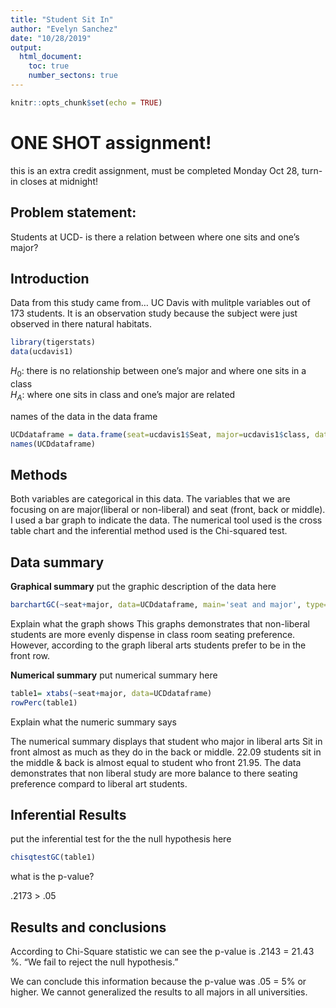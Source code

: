---
title: "Student Sit In"
author: "Evelyn Sanchez"
date: "10/28/2019"
output: 
  html_document:
    toc: true
    number_sectons: true
---

```{r setup, include=FALSE}
knitr::opts_chunk$set(echo = TRUE)
```

# ONE SHOT assignment!
this is an extra credit assignment, must be completed Monday Oct 28, turn-in closes at midnight!

## Problem statement: 
Students at UCD- is there a relation between where one sits and one's major? 

## Introduction  

<!-- where is the data found?  Is this an experiment or an observational study?  !-->

Data from this study came from... 
UC Davis with mulitple variables out of 173 students. It is an observation study because the subject were just observed in there natural habitats. 


```{r include=FALSE, echo=FALSE}
library(tigerstats)
data(ucdavis1)
```

$H_0$: there is no relationship between one's major and where one sits in a class   
$H_A$: where one sits in class and one's major are related  

<!-- Get the data: !-->

names of the data in the data frame

```{r echo=FALSE}
UCDdataframe = data.frame(seat=ucdavis1$Seat, major=ucdavis1$class, data=ucdavis1)
names(UCDdataframe)
```
## Methods

<!--  describe analysis methods here 
what are the variable types, and indicate gaphical, numerical, and inferential methods appropriate
for this question  !-->
  
Both variables are categorical in this data. The variables that we are focusing on are major(liberal or non-liberal) and seat (front, back or middle). I used a bar graph to indicate the data. The numerical tool used is the cross table chart and the inferential method used is the Chi-squared test.


## Data summary

**Graphical summary**
put the graphic description of the data here

```{r}
barchartGC(~seat+major, data=UCDdataframe, main='seat and major', type='percent', xlab= 'seat preference')
```

Explain what the graph shows
This graphs demonstrates that non-liberal students are more evenly dispense in class room seating preference. However, according to the graph liberal arts students prefer to be in the front row. 

**Numerical summary**
put numerical summary here

```{r}
table1= xtabs(~seat+major, data=UCDdataframe)
rowPerc(table1)
```

Explain what the numeric summary says
   
The numerical summary displays that student who major in liberal arts Sit in front almost as much as they do in the back or middle. 22.09 students sit in the middle & back is almost equal to student who front 21.95. The data demonstrates that non liberal study are more balance to there seating preference compard to liberal art students. 

## Inferential Results
put the inferential test for the the null hypothesis here

```{r}
chisqtestGC(table1)
```

what is the p-value?
  
.2173 > .05

## Results and conclusions

<!-- explain-- is there evidence that certain majors tend to sit in particular areas of the class?  Can the results of this test be generalized to all majors in all universities? !-->

According to Chi-Square statistic we can see the p-value is .2143 = 21.43 %. "We fail to reject the null hypothesis."

We can conclude this information because the p-value was .05 = 5% or higher. We cannot generalized the results to all majors in all universities. 

<!--
push results to your github account, turn in the URL
--OR--
If you did not fork my repo to your github account,
create a repository in your github account for this project, get the URL for that repo and 
(in the terminal window..)
$git remote add origin URL_of_your_github_repo
$git push -u origin master
!-->